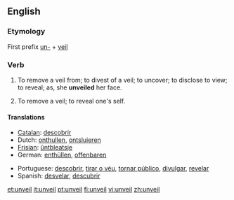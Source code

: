 ==English==

===Etymology===
First prefix [[un-]] + [[veil]]

===Verb===
{{en-verb}}

# {{transitive}} To remove a veil from; to divest of a veil; to uncover; to disclose to view; to reveal; as, she '''unveiled''' her face.
# {{intransitive}} To remove a veil; to reveal one's self.

====Translations====
{{top}}
*[[Catalan]]: [[descobrir]]
*Dutch: [[onthullen]], [[ontsluieren]]
*[[Frisian]]: [[ûntbleatsje]]
*German: [[enthüllen]], [[offenbaren]]
{{mid}}
*Portuguese: [[descobrir]], [[tirar o véu]], [[tornar público]], [[divulgar]], [[revelar]]
*Spanish: [[desvelar]], [[descubrir]]
{{bottom}}

[[et:unveil]]
[[it:unveil]]
[[pt:unveil]]
[[fi:unveil]]
[[vi:unveil]]
[[zh:unveil]]